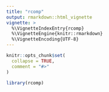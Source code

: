 ```yaml
---
title: "rcomp"
output: rmarkdown::html_vignette
vignette: >
  %\VignetteIndexEntry{rcomp}
  %\VignetteEngine{knitr::rmarkdown}
  %\VignetteEncoding{UTF-8}
---
```


```r
knitr::opts_chunk$set(
  collapse = TRUE,
  comment = "#>"
)
```

```r
library(rcomp)
```
